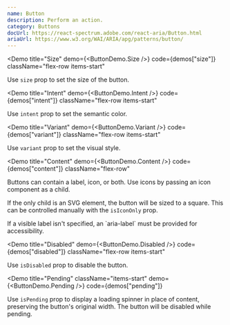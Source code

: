 ```yaml
---
name: Button
description: Perform an action.
category: Buttons
docUrl: https://react-spectrum.adobe.com/react-aria/Button.html
ariaUrl: https://www.w3.org/WAI/ARIA/apg/patterns/button/
---
```


<Demo
  title="Size"
  demo={<ButtonDemo.Size />}
  code={demos["size"]}
  className="flex-row items-start"
>
  Use `size` prop to set the size of the button.
</Demo>

<Demo
  title="Intent"
  demo={<ButtonDemo.Intent />}
  code={demos["intent"]}
  className="flex-row items-start"
>
  Use `intent` prop to set the semantic color.
</Demo>

<Demo
  title="Variant"
  demo={<ButtonDemo.Variant />}
  code={demos["variant"]}
  className="flex-row items-start"
>
  Use `variant` prop to set the visual style.
</Demo>

<Demo
  title="Content"
  demo={<ButtonDemo.Content />}
  code={demos["content"]}
  className="flex-row"
>
  Buttons can contain a label, icon, or both. Use icons by passing an icon
  component as a child.
  
  If the only child is an SVG element, the button will be
  sized to a square. This can be controlled manually with the `isIconOnly` prop.

<Note intent="info" title="Accessibility">
  If a visible label isn't specified, an `aria-label` must be provided for
  accessibility.
</Note>

</Demo>

<Demo
  title="Disabled"
  demo={<ButtonDemo.Disabled />}
  code={demos["disabled"]}
  className="flex-row items-start"
>
  Use `isDisabled` prop to disable the button.
</Demo>

<Demo
  title="Pending"
  className="items-start"
  demo={<ButtonDemo.Pending />}
  code={demos["pending"]}
>
  Use `isPending` prop to display a loading spinner in place of content,
  preserving the button's original width. The button will be disabled while
  pending.
</Demo>
